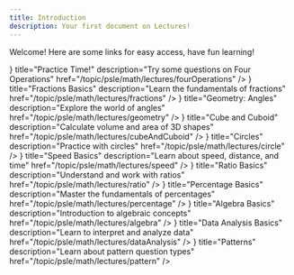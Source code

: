 ```yaml
---
title: Introduction
description: Your first document on Lectures!
---
```




Welcome! Here are some links for easy access, have fun learning!

<Cards>
  <Card
    icon={<FileQuestion />}
    title="Practice Time!"
    description="Try some questions on Four Operations"
    href="/topic/psle/math/lectures/fourOperations"
  />
  <Card
    icon={<FileQuestion />}
    title="Fractions Basics"
    description="Learn the fundamentals of fractions"
    href="/topic/psle/math/lectures/fractions"
  />
  <Card
    icon={<FileQuestion />}
    title="Geometry: Angles"
    description="Explore the world of angles"
    href="/topic/psle/math/lectures/geometry"
  />
  <Card
    icon={<FileQuestion />}
    title="Cube and Cuboid"
    description="Calculate volume and area of 3D shapes"
    href="/topic/psle/math/lectures/cubeAndCuboid"
  />
  <Card
    icon={<FileQuestion />}
    title="Circles"
    description="Practice with circles"
    href="/topic/psle/math/lectures/circle"
  />
  <Card
    icon={<FileQuestion />}
    title="Speed Basics"
    description="Learn about speed, distance, and time"
    href="/topic/psle/math/lectures/speed"
  />
  <Card
    icon={<FileQuestion />}
    title="Ratio Basics"
    description="Understand and work with ratios"
    href="/topic/psle/math/lectures/ratio"
  />
  <Card
    icon={<FileQuestion />}
    title="Percentage Basics"
    description="Master the fundamentals of percentages"
    href="/topic/psle/math/lectures/percentage"
  />
  <Card
    icon={<FileQuestion />}
    title="Algebra Basics"
    description="Introduction to algebraic concepts"
    href="/topic/psle/math/lectures/algebra"
  />
  <Card
    icon={<FileQuestion />}
    title="Data Analysis Basics"
    description="Learn to interpret and analyze data"
    href="/topic/psle/math/lectures/dataAnalysis"
  />
  <Card
    icon={<FileQuestion />}
    title="Patterns"
    description="Learn about pattern question types"
    href="/topic/psle/math/lectures/pattern"
  />
</Cards>
